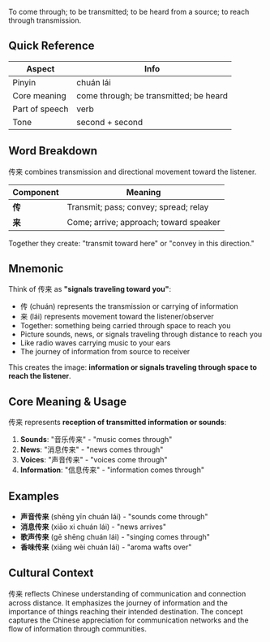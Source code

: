 To come through; to be transmitted; to be heard from a source; to reach through transmission.

## Quick Reference

| Aspect         | Info                                   |
| -------------- | -------------------------------------- |
| Pinyin         | chuán lái                              |
| Core meaning   | come through; be transmitted; be heard |
| Part of speech | verb                                   |
| Tone           | second + second                        |

## Word Breakdown

传来 combines transmission and directional movement toward the listener.

| Component | Meaning                                |
| --------- | -------------------------------------- |
| **传**    | Transmit; pass; convey; spread; relay  |
| **来**    | Come; arrive; approach; toward speaker |

Together they create: "transmit toward here" or "convey in this direction."

## Mnemonic

Think of 传来 as **"signals traveling toward you"**:

- 传 (chuán) represents the transmission or carrying of information
- 来 (lái) represents movement toward the listener/observer
- Together: something being carried through space to reach you
- Picture sounds, news, or signals traveling through distance to reach you
- Like radio waves carrying music to your ears
- The journey of information from source to receiver

This creates the image: **information or signals traveling through space to reach the listener**.

## Core Meaning & Usage

传来 represents **reception of transmitted information or sounds**:

1. **Sounds**: "音乐传来" - "music comes through"
2. **News**: "消息传来" - "news comes through"
3. **Voices**: "声音传来" - "voices come through"
4. **Information**: "信息传来" - "information comes through"

## Examples

- **声音传来** (shēng yīn chuán lái) - "sounds come through"
- **消息传来** (xiāo xi chuán lái) - "news arrives"
- **歌声传来** (gē shēng chuán lái) - "singing comes through"
- **香味传来** (xiāng wèi chuán lái) - "aroma wafts over"

## Cultural Context

传来 reflects Chinese understanding of communication and connection across distance. It emphasizes
the journey of information and the importance of things reaching their intended destination. The
concept captures the Chinese appreciation for communication networks and the flow of information
through communities.
